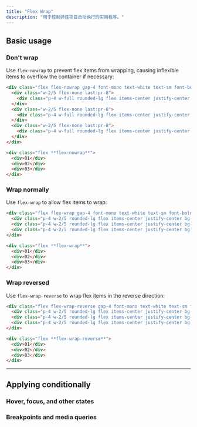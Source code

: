```yaml
---
title: "Flex Wrap"
description: "用于控制弹性项目自动换行的实用程序。"
---
```




## Basic usage

### Don't wrap

Use `flex-nowrap` to prevent flex items from wrapping, causing inflexible items to overflow the container if necessary:

```html {{ example: true }}
<div class="flex flex-nowrap gap-4 font-mono text-white text-sm font-bold leading-6 bg-stripes-sky rounded-lg">
  <div class="w-2/5 flex-none last:pr-8">
    <div class="p-4 w-full rounded-lg flex items-center justify-center bg-sky-500 shadow-lg">01</div>
  </div>
  <div class="w-2/5 flex-none last:pr-8">
    <div class="p-4 w-full rounded-lg flex items-center justify-center bg-sky-500 shadow-lg">02</div>
  </div>
  <div class="w-2/5 flex-none last:pr-8">
    <div class="p-4 w-full rounded-lg flex items-center justify-center bg-sky-500 shadow-lg">03</div>
  </div>
</div>
```

```html
<div class="flex **flex-nowrap**">
  <div>01</div>
  <div>02</div>
  <div>03</div>
</div>
```

### Wrap normally

Use `flex-wrap` to allow flex items to wrap:

```html {{ example: true }}
<div class="flex flex-wrap gap-4 font-mono text-white text-sm font-bold leading-6 bg-stripes-indigo rounded-lg">
  <div class="p-4 w-2/5 rounded-lg flex items-center justify-center bg-indigo-500 shadow-lg">01</div>
  <div class="p-4 w-2/5 rounded-lg flex items-center justify-center bg-indigo-500 shadow-lg">02</div>
  <div class="p-4 w-2/5 rounded-lg flex items-center justify-center bg-indigo-500 shadow-lg">03</div>
</div>
```

```html
<div class="flex **flex-wrap**">
  <div>01</div>
  <div>02</div>
  <div>03</div>
</div>
```

### Wrap reversed

Use `flex-wrap-reverse` to wrap flex items in the reverse direction:

```html {{ example: true }}
<div class="flex flex-wrap-reverse gap-4 font-mono text-white text-sm font-bold leading-6 bg-stripes-fuchsia rounded-lg">
  <div class="p-4 w-2/5 rounded-lg flex items-center justify-center bg-fuchsia-500 shadow-lg">01</div>
  <div class="p-4 w-2/5 rounded-lg flex items-center justify-center bg-fuchsia-500 shadow-lg">02</div>
  <div class="p-4 w-2/5 rounded-lg flex items-center justify-center bg-fuchsia-500 shadow-lg">03</div>
</div>
```

```html
<div class="flex **flex-wrap-reverse**">
  <div>01</div>
  <div>02</div>
  <div>03</div>
</div>
```

---

## <Heading ignore>Applying conditionally</Heading>

### <Heading ignore>Hover, focus, and other states</Heading>

<HoverFocusAndOtherStates defaultClass="flex flex-wrap" featuredClass="flex-wrap-reverse" />

### <Heading ignore>Breakpoints and media queries</Heading>

<BreakpointsAndMediaQueries defaultClass="flex flex-wrap" featuredClass="flex-wrap-reverse" />
